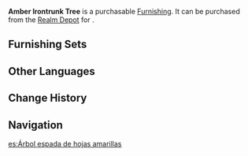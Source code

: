 {{Furnishing Infobox
|id             = 372314
|image          = Item Amber Irontrunk Tree.png
|category       = Landform
|subcategory    = Tree
|rarity         = 3
|adeptal_energy = 20
|load           = 100
|reduced_load   = 100
|description    = Save for a few rare and precious tree types, the people of [[Liyue]] are accustomed to using broad-reaching collective terms for trees and aren't so fussy about the exact species of tree included. For example, trees with straight trunks are referred to by the more sophisticated-sounding term "Irontrunk."<br />Because the trunk of the Amber Irontrunk Tree is so straight, some adventurers use it to make wooden weaponry so that they can practice with each other and hone their fighting skills.<br />Whether this kind of training comes in handy when the time comes to brandish a real weapon and face off against a formidable foe is hard to say.
|source1        = [[Realm Depot]]
|source2        = [[Adeptal Mirror]]
}}
'''Amber Irontrunk Tree''' is a purchasable [[Furnishing]]. It can be purchased from the [[Realm Depot]] for {{Item|Realm Currency|30|x=80}}.

==Furnishing Sets==
{{Craft Usage}}

==Other Languages==
{{Other Languages
|en      = Amber Irontrunk Tree
|zhs     = 缃叶剑骨树
|zhs_rm  = Xiāngyè Jiàngǔ Shù
|zht     = 緗葉劍骨樹
|zht_rm  = Xiāngyè Jiàngǔ Shù
|zh_tl   = 
|ja      = 黄葉の剣骨の木
|ja_rm   = Kouyou no Kenkotsu no Ki{{Assumed}}
|ja_tl   = 
|ko      = 황엽 검골나무
|ko_rm   = 
|ko_tl   = 
|es      = Árbol espada de hojas amarillas
|es_tl   = Sword Tree of Yellow Leaves
|fr      = Tronc d'acier ambré
|fr_tl   = Amber Steel Trunk
|ru      = Янтарное дерево-меч
|ru_tl   = 
|th      = ไม้ยืนต้นสีเหลืองอร่าม
|th_rm   = 
|th_tl   = 
|vi      = Cây Kiếm Cốt Lá Vàng Nhạt
|vi_tl   = 
|de      = Gelber Schwertknochenbaum
|de_tl   = Yellow Swordbone Tree
|id      = Pohon Irontrunk Berdaun Kekuningan
|id_tl   = Irontrunk Tree With Yellowish Leaves
|pt      = Árvore Osso de Espada de Folhas Âmbar
|pt_tl   = 
}}

==Change History==
{{Change History|1.5}}

==Navigation==
{{Furnishing Navbox/Exterior|Landform}}

[[es:Árbol espada de hojas amarillas]]